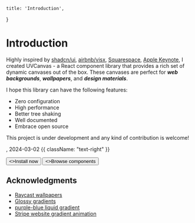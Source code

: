     title: 'Introduction',
}

# Introduction


Highly inspired by [shadcn/ui](https://ui.shadcn.com/), [airbnb/visx](https://airbnb.io/visx/), [Squarespace](https://support.squarespace.com/hc/en-us/articles/4424780922509-Section-background-art), [Apple Keynote](https://support.apple.com/guide/keynote/change-a-slide-background-tan52c1cf827/mac), I created UVCanvas - a React component library that provides a rich set of dynamic canvases out of the box. These canvases are perfect for _**web backgrounds**_, _**wallpapers**_, and _**design materials**_.

I hope this library can have the following features:

- Zero configuration
- High performance
- Better tree shaking
- Well documented
- Embrace open source

This project is under development and any kind of contribution is welcome!

<Authors names="ciaochaos" />, 2024-03-02 {{ className: "text-right" }}


<div className="not-prose mb-16 mt-6 flex gap-3">
  <Button href="/docs/installation" arrow="right">
    <>Install now</>
  </Button>
  <Button href="/docs/components" variant="outline">
    <>Browse components</>
  </Button>
</div>


## Acknowledgments

- [Raycast wallpapers](https://www.raycast.com/wallpapers)
- [Glossy gradients](https://www.shadertoy.com/view/lX2GDR)
- [purple-blue liquid gradient](https://www.shadertoy.com/view/dsXyzf)
- [Stripe website gradient animation](https://gist.github.com/oaluna/3cc459a57259583464ee305f6153ba46)